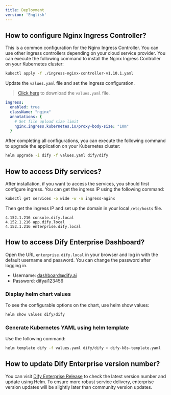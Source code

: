 ```yaml
---
title: Deployment
version: 'English'
---
```


## How to configure Nginx Ingress Controller?

This is a common configuration for the Nginx Ingress Controller. You can use other ingress controllers depending on your cloud service provider. You can execute the following command to install the Nginx Ingress Controller on your Kubernetes cluster:

```bash
kubectl apply -f ./ingress-nginx-controller-v1.10.1.yaml
```

Update the `values.yaml` file and set the ingress configuration.

> <a href="https://assets-docs.dify.ai/2024/12/bcc57aedb6d9a419fb24403e62388416.yaml" download="values.yaml">Click here</a> to download the `values.yaml` file.

```yaml
ingress:
  enabled: true
  className: "nginx"
  annotations: {
    # Set file upload size limit
    nginx.ingress.kubernetes.io/proxy-body-size: "10m"
  }
```

After completing all configurations, you can execute the following command to upgrade the application on your Kubernetes cluster:

```bash
helm upgrade -i dify -f values.yaml dify/dify
```

## How to access Dify services?

After installation, if you want to access the services, you should first configure ingress. You can get the ingress IP using the following command:

```bash
kubectl get services -o wide -w -n ingress-nginx
```

Then get the ingress IP and set up the domain in your local `/etc/hosts` file.

```
4.152.1.216 console.dify.local
4.152.1.216 app.dify.local
4.152.1.216 enterprise.dify.local
```

## How to access Dify Enterprise Dashboard?

Open the URL `enterprise.dify.local` in your browser and log in with the default username and password. You can change the password after logging in.

- Username: dashboard@dify.ai
- Password: difyai123456

### Display helm chart values

To see the configurable options on the chart, use helm show values:

```bash
helm show values dify/dify
```

### Generate Kubernetes YAML using helm template

Use the following command:

```bash
helm template dify -f values.yaml dify/dify > dify-k8s-template.yaml
```

## How to update Dify Enterprise version number?

You can visit [Dify Enterprise Release](https://langgenius.github.io/dify-helm/#/) to check the latest version number and update using Helm. To ensure more robust service delivery, enterprise version updates will be slightly later than community version updates.